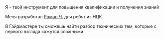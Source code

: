 Я - твой инструмент для повышения квалификации и получения знаний

Меня разработал <a href="https://t.me/roman_domru" target="_blank">Роман Ч.</a> для ребят из НЦК

В Гайдмастере ты сможешь найти разбор технических тем, которые с первого взгляда кажутся сложными